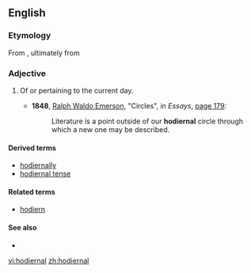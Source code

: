 ==English==

===Etymology===

From {{suffix|hodiern|al}}, ultimately from {{etyl|la}} {{term|lang=la|hodiernus}}

===Adjective===
{{infl|en|adjective}}

# {{rare}} Of or pertaining to the current day.
#*'''1848''', [[w:Ralph Waldo Emerson|Ralph Waldo Emerson]], "Circles", in ''Essays'', [http://books.google.com/books?id=1CQEAAAAQAAJ&pg=PA179 page 179]:
#*: Literature is a point outside of our '''hodiernal''' circle through which a new one may be described.

====Derived terms====
*[[hodiernally]]
*[[hodiernal tense]]

====Related terms====
*[[hodiern]]

====See also====
*{{pedialite|Hodiernal tense}}

[[vi:hodiernal]]
[[zh:hodiernal]]